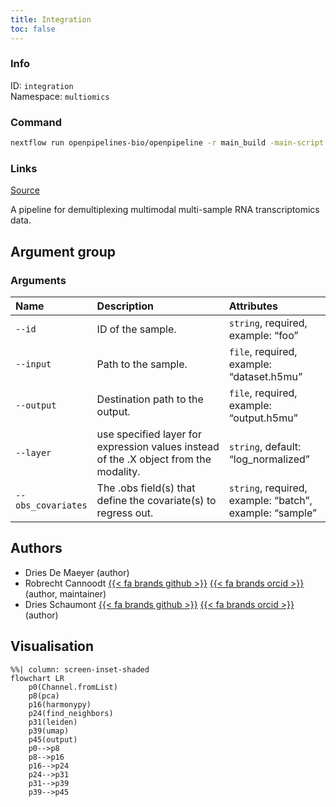 ```yaml
---
title: Integration
toc: false
---
```


::: {.column-margin}

### Info

ID: `integration`  
Namespace: `multiomics`

### Command

```bash
nextflow run openpipelines-bio/openpipeline -r main_build -main-script workflows/multiomics/integration/main.nf --help
```

### Links
[Source](https://github.com/openpipelines-bio/openpipeline/blob/main/workflows/multiomics/integration){.btn-action .btn-sm .btn-info .btn role="button"}
:::

A pipeline for demultiplexing multimodal multi-sample RNA transcriptomics data.

## Argument group

### Arguments



|Name               |Description                                                                           |Attributes                                              |
|:------------------|:-------------------------------------------------------------------------------------|:-------------------------------------------------------|
|`--id`             |ID of the sample.                                                                     |`string`, required, example: "foo"                      |
|`--input`          |Path to the sample.                                                                   |`file`, required, example: "dataset.h5mu"               |
|`--output`         |Destination path to the output.                                                       |`file`, required, example: "output.h5mu"                |
|`--layer`          |use specified layer for expression values instead of the .X object from the modality. |`string`, default: "log_normalized"                     |
|`--obs_covariates` |The .obs field(s) that define the covariate(s) to regress out.                        |`string`, required, example: "batch", example: "sample" |

## Authors

 * Dries De Maeyer  (author)
 * Robrecht Cannoodt [{{< fa brands github >}}](https://github.com/rcannood) [{{< fa brands orcid >}}](https://orcid.org/0000-0003-3641-729X) (author, maintainer)
 * Dries Schaumont [{{< fa brands github >}}](https://github.com/DriesSchaumont) [{{< fa brands orcid >}}](https://orcid.org/0000-0002-4389-0440) (author)

## Visualisation

```mermaid
%%| column: screen-inset-shaded
flowchart LR
    p0(Channel.fromList)
    p8(pca)
    p16(harmonypy)
    p24(find_neighbors)
    p31(leiden)
    p39(umap)
    p45(output)
    p0-->p8
    p8-->p16
    p16-->p24
    p24-->p31
    p31-->p39
    p39-->p45

```
